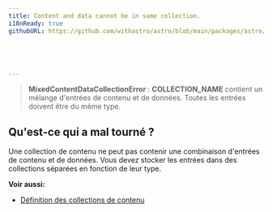 ```yaml
---
title: Content and data cannot be in same collection.
i18nReady: true
githubURL: https://github.com/withastro/astro/blob/main/packages/astro/src/core/errors/errors-data.ts





---
```






> **MixedContentDataCollectionError** : **COLLECTION_NAME** contient un mélange d'entrées de contenu et de données. Toutes les entrées doivent être du même type.

## Qu'est-ce qui a mal tourné ?
Une collection de contenu ne peut pas contenir une combinaison d'entrées de contenu et de données. Vous devez stocker les entrées dans des collections séparées en fonction de leur type.

**Voir aussi:**
- [Définition des collections de contenu](/fr/guides/content-collections/#définition-des-collections)
